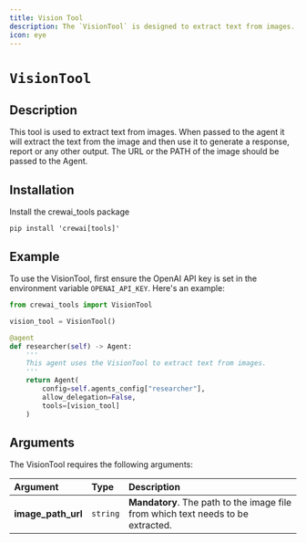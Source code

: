 ```yaml
---
title: Vision Tool
description: The `VisionTool` is designed to extract text from images.
icon: eye
---
```


# `VisionTool`

## Description

This tool is used to extract text from images. When passed to the agent it will extract the text from the image and then use it to generate a response, report or any other output.
The URL or the PATH of the image should be passed to the Agent.

## Installation

Install the crewai_tools package

```shell
pip install 'crewai[tools]'
```

## Example

To use the VisionTool, first ensure the OpenAI API key is set in the environment variable `OPENAI_API_KEY`. Here's an example:

```python
from crewai_tools import VisionTool

vision_tool = VisionTool()

@agent
def researcher(self) -> Agent:
    '''
    This agent uses the VisionTool to extract text from images.
    '''
    return Agent(
        config=self.agents_config["researcher"],
        allow_delegation=False,
        tools=[vision_tool]
    )
```

## Arguments

The VisionTool requires the following arguments:

| Argument           | Type     | Description                                                                      |
| :----------------- | :------- | :------------------------------------------------------------------------------- |
| **image_path_url** | `string` | **Mandatory**. The path to the image file from which text needs to be extracted. |
